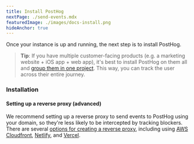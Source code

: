 ```yaml
---
title: Install PostHog
nextPage: ./send-events.mdx
featuredImage: ./images/docs-install.png
hideAnchor: true
---
```


Once your instance is up and running, the next step is to install PostHog.

> **Tip**: If you have multiple customer-facing products (e.g. a marketing website + iOS app + web app), it's best to install PostHog on them all and [group them in one project](/manual/organizations-and-projects). This way, you can track the user across their entire journey.

<h3 class="mb-0 mt-6">Installation</h3>


<Install />

#### Setting up a reverse proxy (advanced)
We recommend setting up a reverse proxy to send events to PostHog using your domain, so they're less likely to be intercepted by tracking blockers. There are several [options for creating a reverse proxy](/docs/advanced/proxy), including using [AWS Cloudfront](/docs/advanced/proxy/cloudfront), [Netlify](/docs/advanced/proxy/netlify), and [Vercel](/docs/advanced/proxy/vercel). 